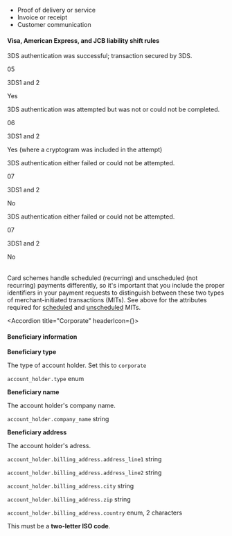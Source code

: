<Accordion title="Relevant evidence">

*   Proof of delivery or service
*   Invoice or receipt
*   Customer communication

</Accordion>

<Accordion title="Liability shift rules">

#### Visa, American Express, and JCB liability shift rules
<Table>
<TableHead headers={['Transaction type', 'Electronic Commerce Indicator', '3D Secure version', 'Liability shift']} />
<TableBody>
<TableRow>
<TableCell>

3DS authentication was successful; transaction secured by 3DS.

</TableCell>
<TableCell>

05

</TableCell>
<TableCell>

3DS1 and 2

</TableCell>
<TableCell>

Yes

</TableCell>
</TableRow>
<TableRow>
<TableCell>

3DS authentication was attempted but was not or could not be completed.

</TableCell>
<TableCell>

06

</TableCell>
<TableCell>

3DS1 and 2

</TableCell>
<TableCell>

Yes (where a cryptogram was included in the attempt)

</TableCell>
</TableRow>
<TableRow>
<TableCell>

3DS authentication either failed or could not be attempted.

</TableCell>
<TableCell>

07

</TableCell>
<TableCell>

3DS1 and 2

</TableCell>
<TableCell>

No

</TableCell>
</TableRow>
<TableRow>
<TableCell>

3DS authentication either failed or could not be attempted.

</TableCell>
<TableCell>

07

</TableCell>
<TableCell>

3DS1 and 2

</TableCell>
<TableCell>

No

</TableCell>
</TableRow>
</TableBody>
</Table>

</Accordion>

<Accordion title="What do I do if a subscription flow involves both scheduled and unscheduled payments?">

Card schemes handle scheduled (recurring) and unscheduled (not recurring) payments differently, so it's important that you include the proper identifiers in your payment requests to distinguish between these two types of merchant-initiated transactions (MITs). See above for the attributes required for [scheduled](#Scheduled) and [unscheduled](#Unscheduled) MITs.

</Accordion>

<Accordion title="Corporate" headerIcon={<CorporatePayment/>}>

#### Beneficiary information

<Table>
<TableBody>
<TableRow>
<TableCell withBackground>

**Beneficiary type**

</TableCell>
<TableCell>

The type of account holder. Set this to `corporate`

</TableCell>
<TableCell>

`account_holder.type`
<StatusTag type='required'/>
enum

</TableCell>
</TableRow>
<TableRow>
<TableCell withBackground>

**Beneficiary name**

</TableCell>
<TableCell>

The account holder's company name.

</TableCell>
<TableCell>

`account_holder.company_name`
<StatusTag type='required'/>
string

</TableCell>
</TableRow>
<TableRow>
<TableCell withBackground rowSpan={5}>

**Beneficiary address**

</TableCell>
<TableCell rowSpan={5}>

The account holder's adress.

</TableCell>
<TableCell>

`account_holder.billing_address.address_line1`
<StatusTag type='required'/>
string

</TableCell>
</TableRow>
<TableRow>
<TableCell>

`account_holder.billing_address.address_line2`
<StatusTag type='optional'/>
string

</TableCell>
</TableRow>
<TableRow>
<TableCell>

`account_holder.billing_address.city`
<StatusTag type='required'/>
string

</TableCell>
</TableRow>
<TableRow>
<TableCell>

`account_holder.billing_address.zip`
<StatusTag type='optional'/>
string

</TableCell>
</TableRow>
<TableRow>
<TableCell>

`account_holder.billing_address.country`
<StatusTag type='required'/>
enum, 2 characters
<InfoBox>

This must be a **two-letter ISO code**.

</InfoBox>

</TableCell>
</TableRow>
</TableBody>
</Table>

</Accordion>



